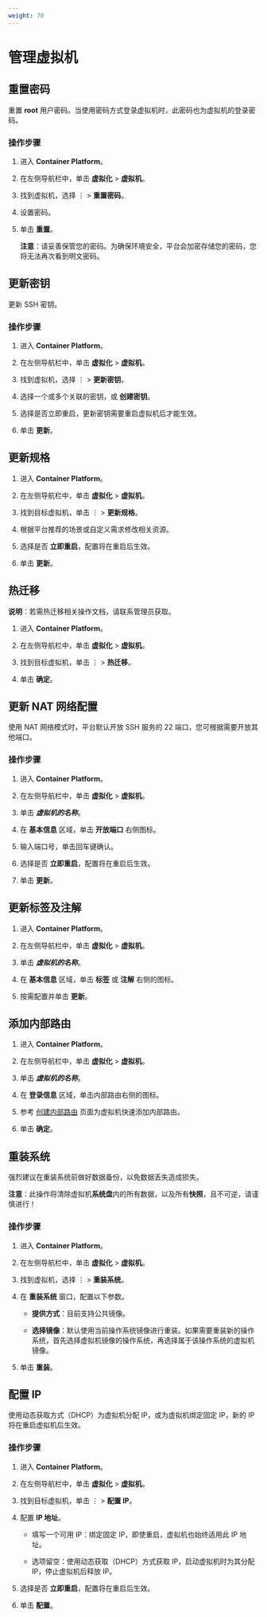 ```yaml
---
weight: 70
---
```


# 管理虚拟机

## 重置密码

重置 **root** 用户密码。当使用密码方式登录虚拟机时，此密码也为虚拟机的登录密码。

### 操作步骤

1. 进入 **Container Platform**。

2. 在左侧导航栏中，单击 **虚拟化** > **虚拟机**。

3. 找到虚拟机，选择 ⋮ > **重置密码**。

3. 设置密码。

4. 单击 **重置**。 

    **注意**：请妥善保管您的密码。为确保环境安全，平台会加密存储您的密码，您将无法再次看到明文密码。

## 更新密钥

更新 SSH 密钥。

### 操作步骤

1. 进入 **Container Platform**。

2. 在左侧导航栏中，单击 **虚拟化** > **虚拟机**。

3. 找到虚拟机，选择 ⋮ > **更新密钥**。

3. 选择一个或多个关联的密钥，或 **创建密钥**。

4. 选择是否立即重启，更新密钥需要重启虚拟机后才能生效。

4. 单击 **更新**。 

## 更新规格

1. 进入 **Container Platform**。

2. 在左侧导航栏中，单击 **虚拟化** > **虚拟机**。

3. 找到目标虚拟机，单击 ⋮ > **更新规格**。

3. 根据平台推荐的场景或自定义需求修改相关资源。

4. 选择是否 **立即重启**，配置将在重启后生效。

5. 单击 **更新**。

## 热迁移

**说明**：若需热迁移相关操作文档，请联系管理员获取。

1. 进入 **Container Platform**。

2. 在左侧导航栏中，单击 **虚拟化** > **虚拟机**。

3. 找到目标虚拟机，单击 ⋮ > **热迁移**。

5. 单击 **确定**。

## 更新 NAT 网络配置

使用 NAT 网络模式时，平台默认开放 SSH 服务的 22 端口，您可根据需要开放其他端口。

### 操作步骤

1. 进入 **Container Platform**。

1. 在左侧导航栏中，单击 **虚拟化** > **虚拟机**。

3. 单击 ***虚拟机的名称***。
    
4. 在 **基本信息** 区域，单击 **开放端口** 右侧图标。

5. 输入端口号，单击回车键确认。
    
4. 选择是否 **立即重启**，配置将在重启后生效。

7. 单击 **更新**。

## 更新标签及注解

1. 进入 **Container Platform**。

1. 在左侧导航栏中，单击 **虚拟化** > **虚拟机**。

3. 单击 ***虚拟机的名称***。
    
4. 在 **基本信息** 区域，单击 **标签** 或 **注解** 右侧的图标。

5. 按需配置并单击 **更新**。

## 添加内部路由

1. 进入 **Container Platform**。

1. 在左侧导航栏中，单击 **虚拟化** > **虚拟机**。

2. 单击 ***虚拟机的名称***。
    
3. 在 **登录信息** 区域，单击内部路由右侧的图标。

4. 参考 [创建内部路由](/application/building_application/functions/operation_after_creating/network_communications/service/create_service.mdx) 页面为虚拟机快速添加内部路由。

5. 单击 **确定**。


## 重装系统

强烈建议在重装系统前做好数据备份，以免数据丢失造成损失。

**注意**：此操作将清除虚拟机**系统盘**内的所有数据，以及所有**快照**，且不可逆，请谨慎进行！

### 操作步骤

1. 进入 **Container Platform**。

1. 在左侧导航栏中，单击 **虚拟化** > **虚拟机**。

2. 找到虚拟机，选择 ⋮ > **重装系统**。

3. 在 **重装系统** 窗口，配置以下参数。

    * **提供方式**：目前支持公共镜像。

    * **选择镜像**：默认使用当前操作系统镜像进行重装。如果需要重装新的操作系统，首先选择虚拟机镜像的操作系统，再选择属于该操作系统的虚拟机镜像。

4. 单击 **重装**。

## 配置 IP

使用动态获取方式（DHCP）为虚拟机分配 IP，或为虚拟机绑定固定 IP，新的 IP 将在重启虚拟机后生效。

### 操作步骤

1. 进入 **Container Platform**。

1. 在左侧导航栏中，单击 **虚拟化** > **虚拟机**。

2. 找到目标虚拟机，单击 ⋮ > **配置 IP**。

3. 配置 **IP 地址**。

    * 填写一个可用 IP：绑定固定 IP，即使重启，虚拟机也始终适用此 IP 地址。
    
    * 选项留空：使用动态获取（DHCP）方式获取 IP，启动虚拟机时为其分配 IP，停止虚拟机后释放 IP。

4. 选择是否 **立即重启**，配置将在重启后生效。

4. 单击 **配置**。